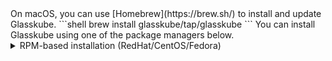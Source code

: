 
<Tabs groupId="operating-systems">
  <TabItem value="mac" label="macOS">
    On macOS, you can use [Homebrew](https://brew.sh/) to install and update Glasskube.
    ```shell
    brew install glasskube/tap/glasskube
    ```
  </TabItem>
  <TabItem value="linux" label="Linux">
    You can install Glasskube using one of the package managers below.
    <details>
      <summary>RPM-based installation (RedHat/CentOS/Fedora)</summary>

      {/* x-release-please-start-version */}
      ```
      dnf install https://releases.dl.glasskube.dev/glasskube_v0.21.0_amd64.rpm
      ```
      {/* x-release-please-end */}
    </details>

    <details>
      <summary>DEB-based installation (Ubuntu/Debian)</summary>

      {/* x-release-please-start-version */}
      ```
      curl -LO https://releases.dl.glasskube.dev/glasskube_v0.21.0_amd64.deb
      sudo dpkg -i glasskube_v0.21.0_amd64.deb
      ```
      {/* x-release-please-end */}
    </details>

    <details>
      <summary>APK-based installation (Alpine)</summary>
      {/* x-release-please-start-version */}
      ```
      curl -LO https://releases.dl.glasskube.dev/glasskube_v0.21.0_amd64.apk
      apk add --allow-untrusted glasskube_v0.21.0_amd64.apk
      ```
      {/* x-release-please-end */}
    </details>

    If you are using a distribution that does not use one of the package managers above, or require a 32-bit binary,
    check out additional download options attached to our [latest release](https://github.com/glasskube/glasskube/releases/latest).
  </TabItem>

  <TabItem value="win" label="Windows">
    {/* x-release-please-start-version */}
    Download the [windows archive](https://releases.dl.glasskube.dev/glasskube_v0.21.0_windows_x86_64.zip) from our
    latest [Release](https://github.com/glasskube/glasskube/releases/latest) and unpack it using Windows Explorer.
    {/* x-release-please-end */}
  </TabItem>

  <TabItem value="nixos" label="NixOS/Nixpkgs">
    You can either use the package temporarily in a <b>nix-shell</b>:
    ```
    nix-shell -p glasskube
    ```
    Or install it globally by adding `pkgs.glasskube` to your `environment.systemPackages`.
  </TabItem>
</Tabs>

<br/>

After installing Glasskube on your local machine, make sure to install the necessary components in your Kubernetes cluster by running `glasskube bootstrap`.
For more information, check out our [bootstrap guide](/docs/getting-started/bootstrap).
